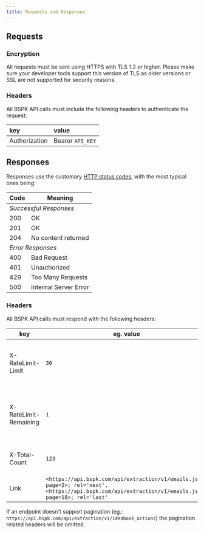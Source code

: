 ```yaml
---
title: Requests and Responses
---
```


## Requests

### Encryption

All requests must be sent using HTTPS with TLS 1.2 or higher. Please make sure your developer tools support this version of TLS as older versions or SSL are not supported for security reasons.

### Headers

All BSPK API calls must include the following headers to authenticate the request:

| key           | value             | 
|:--------------|:------------------|
| Authorization | Bearer `API_KEY`  |



## Responses

Responses use the customary [HTTP status codes](https://en.wikipedia.org/wiki/List_of_HTTP_status_codes), with the most typical ones being:

<table>
  <thead>
    <tr>
      <th>Code</th>
      <th>Meaning</th>
    </tr>
  </thead>
  <tbody>
    <tr>
      <td colspan="2"><em>Successful Responses</em></td>
    </tr>
    <tr>
      <td>200</td>
      <td>OK</td>
    </tr>
    <tr>
      <td>201</td>
      <td>OK</td>
    </tr>
    <tr>
      <td>204</td>
      <td>No content returned</td>
    </tr>
    <tr>
      <td colspan="2"><em>Error Responses</em></td>
    </tr>
    <tr>
      <td>400</td>
      <td>Bad Request</td>
    </tr>
    <tr>
      <td>401</td>
      <td>Unauthorized</td>
    </tr>
    <tr>
      <td>429</td>
      <td>Too Many Requests</td>
    </tr>
    <tr>
      <td>500</td>
      <td>Internal Server Error</td>
    </tr>
  </tbody>
</table>

### Headers

All BSPK API calls must respond with the following headers:

<table>
  <thead>
    <tr>
      <th>key</th>
      <th>eg. value</th>
      <th>description</th>
    </tr>
  </thead>
  <tbody>
    <tr>
      <td>X-RateLimit-Limit</td>
      <td>
        <code>30</code>
      </td>
      <td>Request limit per time window (10 seconds)</td>
    </tr>
    <tr>
      <td>X-RateLimit-Remaining</td>
      <td>
        <code>1</code>
      </td>
      <td>The number of requests left for the 10 seconds window</td>
    </tr>
    <tr>
      <td>X-Total-Count</td>
      <td>
        <code>123</code>
      </td>
      <td>Total number of records found</td>
    </tr>
    <tr>
      <td>Link</td>
      <td>
        <code>&lt;https://api.bspk.com/api/extraction/v1/emails.json?page=2&gt;; rel='next', &lt;https://api.bspk.com/api/extraction/v1/emails.json?page=18&gt;; rel='last'</code>
      </td>
      <td>Links for the last and next pages</td>
    </tr>
  </tbody>
</table>

If an endpoint doesn't support pagination (eg.: `https://api.bspk.com/api/extraction/v1/ideabook_actions`) the pagination related headers will be omitted.
